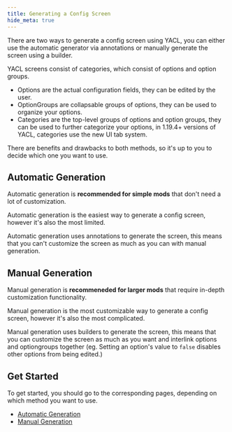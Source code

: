 ```yaml
---
title: Generating a Config Screen
hide_meta: true
---
```


There are two ways to generate a config screen using YACL, you can either use the automatic generator via annotations or manually generate the screen using a builder.

YACL screens consist of categories, which consist of options and option groups.

- Options are the actual configuration fields, they can be edited by the user.
- OptionGroups are collapsable groups of options, they can be used to organize your options.
- Categories are the top-level groups of options and option groups, they can be used to further categorize your options, in 1.19.4+ versions of YACL, categories use the new UI tab system.

<div className={"flex flex-row justify-center flex-wrap max-w-full md:flex-col"}>
    <Asset className={"rounded-sm"} width={1020 / 2} location="images:getting_started/creating_screen/breakdown.png" />
</div>

There are benefits and drawbacks to both methods, so it's up to you to decide which one you want to use.

## Automatic Generation

<Callout type="info">

Automatic generation is **recommended for simple mods** that don't need a lot of customization.

</Callout>

Automatic generation is the easiest way to generate a config screen, however it's also the most limited.

Automatic generation uses annotations to generate the screen, this means that you can't customize the screen as much as you can with manual generation.

## Manual Generation

<Callout type="info">

Manual generation is **recommeneded for larger mods** that require in-depth customization functionality.

</Callout>

Manual generation is the most customizable way to generate a config screen, however it's also the most complicated.

Manual generation uses builders to generate the screen, this means that you can customize the screen as much as you want and interlink options and optiongroups together (eg. Setting an option's value to `false` disables other options from being edited.)

## Get Started

To get started, you should go to the corresponding pages, depending on which method you want to use.

- [Automatic Generation](../autogen)
- [Manual Generation](../manual/basics)
